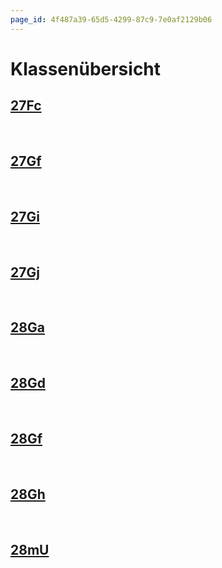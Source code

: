 ```yaml
---
page_id: 4f487a39-65d5-4299-87c9-7e0af2129b06
---
```


# Klassenübersicht
## [27Fc](/klassen/27Fc)
<Semesterplan termine={termine27Fc} />
<br />

## [27Gf](/klassen/27Gf)
<Semesterplan termine={termine27Gf} />
<br />

## [27Gi](/klassen/27Gi)
<Semesterplan termine={termine27Gi} />
<br />

## [27Gj](/klassen/27Gj)
<Semesterplan termine={termine27Gj} />
<br />

## [28Ga](/klassen/28Ga)
<Semesterplan einzellektion={einzellektion28Ga} praktikum={praktikum28Ga} />
<br />

## [28Gd](/klassen/28Gd)
<Semesterplan einzellektion={einzellektion28Gd} praktikum={praktikum28Gd} />
<br />

## [28Gf](/klassen/28Gf)
<Semesterplan einzellektion={einzellektion28Gf} praktikum={praktikum28Gf} />
<br />

## [28Gh](/klassen/28Gh)
<Semesterplan einzellektion={einzellektion28Gh} praktikum={praktikum28Gh} />
<br />

## [28mU](/klassen/28mU)
<Semesterplan einzellektion={einzellektion28mU} praktikum={praktikum28mU} />
